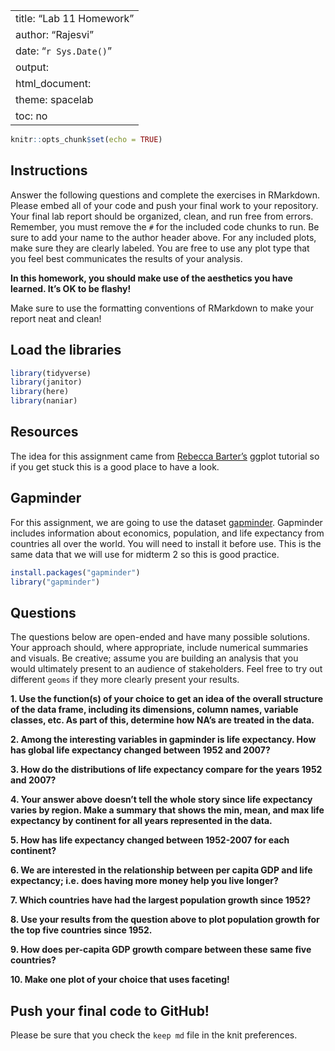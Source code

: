 
---
title: "Lab 11 Homework"
author: "Rajesvi"
date: "`r Sys.Date()`"
output:
  html_document:
    theme: spacelab
    toc: no
---

```r
knitr::opts_chunk$set(echo = TRUE)
```

## Instructions
Answer the following questions and complete the exercises in RMarkdown. Please embed all of your code and push your final work to your repository. Your final lab report should be organized, clean, and run free from errors. Remember, you must remove the `#` for the included code chunks to run. Be sure to add your name to the author header above. For any included plots, make sure they are clearly labeled. You are free to use any plot type that you feel best communicates the results of your analysis.  

**In this homework, you should make use of the aesthetics you have learned. It's OK to be flashy!**

Make sure to use the formatting conventions of RMarkdown to make your report neat and clean!  

## Load the libraries
```r
library(tidyverse)
library(janitor)
library(here)
library(naniar)
``` 

## Resources
The idea for this assignment came from [Rebecca Barter's](http://www.rebeccabarter.com/blog/2017-11-17-ggplot2_tutorial/) ggplot tutorial so if you get stuck this is a good place to have a look.  

## Gapminder
For this assignment, we are going to use the dataset [gapminder](https://cran.r-project.org/web/packages/gapminder/index.html). Gapminder includes information about economics, population, and life expectancy from countries all over the world. You will need to install it before use. This is the same data that we will use for midterm 2 so this is good practice.
```r
install.packages("gapminder")
library("gapminder")
```

## Questions
The questions below are open-ended and have many possible solutions. Your approach should, where appropriate, include numerical summaries and visuals. Be creative; assume you are building an analysis that you would ultimately present to an audience of stakeholders. Feel free to try out different `geoms` if they more clearly present your results.  

**1. Use the function(s) of your choice to get an idea of the overall structure of the data frame, including its dimensions, column names, variable classes, etc. As part of this, determine how NA's are treated in the data.**  

**2. Among the interesting variables in gapminder is life expectancy. How has global life expectancy changed between 1952 and 2007?**

**3. How do the distributions of life expectancy compare for the years 1952 and 2007?**

**4. Your answer above doesn't tell the whole story since life expectancy varies by region. Make a summary that shows the min, mean, and max life expectancy by continent for all years represented in the data.**

**5. How has life expectancy changed between 1952-2007 for each continent?**

**6. We are interested in the relationship between per capita GDP and life expectancy; i.e. does having more money help you live longer?**

**7. Which countries have had the largest population growth since 1952?**

**8. Use your results from the question above to plot population growth for the top five countries since 1952.**

**9. How does per-capita GDP growth compare between these same five countries?**

**10. Make one plot of your choice that uses faceting!**

## Push your final code to GitHub!
Please be sure that you check the `keep md` file in the knit preferences. 
